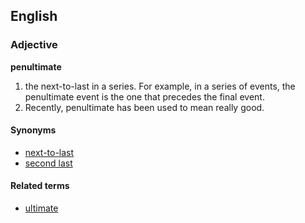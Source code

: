 ==English==
===Adjective===
'''penultimate'''

# the next-to-last in a series. For example, in a series of events, the penultimate event is the one that precedes the final event.
# Recently, penultimate has been used to mean really good.

====Synonyms====
*[[next-to-last]]
*[[second last]]

====Related terms====
*[[ultimate]]